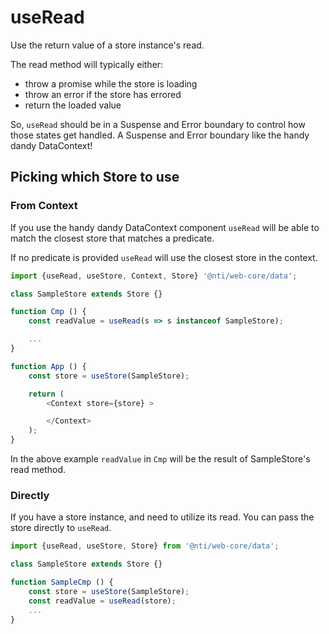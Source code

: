 

<Meta title="Data/docs/hooks/useRead" />

# useRead

Use the return value of a store instance's read.

The read method will typically either:

-   throw a promise while the store is loading
-   throw an error if the store has errored
-   return the loaded value

So, `useRead` should be in a Suspense and Error boundary to control how those states get handled.
A Suspense and Error boundary like the handy dandy DataContext!

## Picking which Store to use

### From Context

If you use the handy dandy DataContext component `useRead` will be able to match the closest store that matches a predicate.

If no predicate is provided `useRead` will use the closest store in the context.

```javascript
import {useRead, useStore, Context, Store} '@nti/web-core/data';

class SampleStore extends Store {}

function Cmp () {
	const readValue = useRead(s => s instanceof SampleStore);

	...
}

function App () {
	const store = useStore(SampleStore);

	return (
		<Context store={store} >

		</Context>
	);
}

```

In the above example `readValue` in `Cmp` will be the result of SampleStore's read method.

### Directly

If you have a store instance, and need to utilize its read. You can pass the store directly to `useRead`.

```javascript
import {useRead, useStore, Store} from '@nti/web-core/data';

class SampleStore extends Store {}

function SampleCmp () {
	const store = useStore(SampleStore);
	const readValue = useRead(store);
	...
}

```

<ArgsTable of={useRead} />
